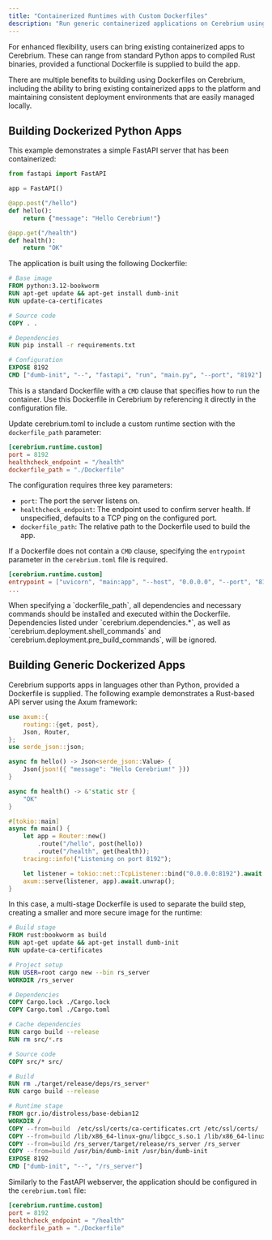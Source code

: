 ```yaml
---
title: "Containerized Runtimes with Custom Dockerfiles"
description: "Run generic containerized applications on Cerebrium using custom Dockerfiles."
---
```


For enhanced flexibility, users can bring existing containerized apps to Cerebrium. These can range from standard Python apps to compiled Rust binaries, provided a functional Dockerfile is supplied to build the app.

There are multiple benefits to building using Dockerfiles on Cerebrium, including the ability to bring existing containerized apps to the platform and maintaining consistent deployment environments that are easily managed locally.

## Building Dockerized Python Apps

This example demonstrates a simple FastAPI server that has been containerized:

```python
from fastapi import FastAPI

app = FastAPI()

@app.post("/hello")
def hello():
    return {"message": "Hello Cerebrium!"}

@app.get("/health")
def health():
    return "OK"
```

The application is built using the following Dockerfile:

```dockerfile
# Base image
FROM python:3.12-bookworm
RUN apt-get update && apt-get install dumb-init
RUN update-ca-certificates

# Source code
COPY . .

# Dependencies
RUN pip install -r requirements.txt

# Configuration
EXPOSE 8192
CMD ["dumb-init", "--", "fastapi", "run", "main.py", "--port", "8192"]
```

This is a standard Dockerfile with a `CMD` clause that specifies how to run the container. Use this Dockerfile in Cerebrium by referencing it directly in the configuration file.

Update cerebrium.toml to include a custom runtime section with the `dockerfile_path` parameter:

```toml
[cerebrium.runtime.custom]
port = 8192
healthcheck_endpoint = "/health"
dockerfile_path = "./Dockerfile"
```

The configuration requires three key parameters:

- `port`: The port the server listens on.
- `healthcheck_endpoint`: The endpoint used to confirm server health. If unspecified, defaults to a TCP ping on the configured port.
- `dockerfile_path`: The relative path to the Dockerfile used to build the app.

If a Dockerfile does not contain a `CMD` clause, specifying the `entrypoint` parameter in the `cerebrium.toml` file is required.

```toml
[cerebrium.runtime.custom]
entrypoint = ["uvicorn", "main:app", "--host", "0.0.0.0", "--port", "8192"]
...
```

<Warning>
When specifying a `dockerfile_path`, all dependencies and necessary commands should be installed and executed within the Dockerfile. Dependencies listed under `cerebrium.dependencies.*`, as well as `cerebrium.deployment.shell_commands` and `cerebrium.deployment.pre_build_commands`, will be ignored.
</Warning>

## Building Generic Dockerized Apps

Cerebrium supports apps in languages other than Python, provided a Dockerfile is supplied. The following example demonstrates a Rust-based API server using the Axum framework:

```rust
use axum::{
    routing::{get, post},
    Json, Router,
};
use serde_json::json;

async fn hello() -> Json<serde_json::Value> {
    Json(json!({ "message": "Hello Cerebrium!" }))
}

async fn health() -> &'static str {
    "OK"
}

#[tokio::main]
async fn main() {
    let app = Router::new()
        .route("/hello", post(hello))
        .route("/health", get(health));
    tracing::info!("Listening on port 8192");

    let listener = tokio::net::TcpListener::bind("0.0.0.0:8192").await.unwrap();
    axum::serve(listener, app).await.unwrap();
}
```

In this case, a multi-stage Dockerfile is used to separate the build step, creating a smaller and more secure image for the runtime:

```dockerfile
# Build stage
FROM rust:bookworm as build
RUN apt-get update && apt-get install dumb-init
RUN update-ca-certificates

# Project setup
RUN USER=root cargo new --bin rs_server
WORKDIR /rs_server

# Dependencies
COPY Cargo.lock ./Cargo.lock
COPY Cargo.toml ./Cargo.toml

# Cache dependencies
RUN cargo build --release
RUN rm src/*.rs

# Source code
COPY src/* src/

# Build
RUN rm ./target/release/deps/rs_server*
RUN cargo build --release

# Runtime stage
FROM gcr.io/distroless/base-debian12
WORKDIR /
COPY --from=build  /etc/ssl/certs/ca-certificates.crt /etc/ssl/certs/
COPY --from=build /lib/x86_64-linux-gnu/libgcc_s.so.1 /lib/x86_64-linux-gnu/libgcc_s.so.1
COPY --from=build /rs_server/target/release/rs_server /rs_server
COPY --from=build /usr/bin/dumb-init /usr/bin/dumb-init
EXPOSE 8192
CMD ["dumb-init", "--", "/rs_server"]
```

Similarly to the FastAPI webserver, the application should be configured in the `cerebrium.toml` file:

```toml
[cerebrium.runtime.custom]
port = 8192
healthcheck_endpoint = "/health"
dockerfile_path = "./Dockerfile"
```
